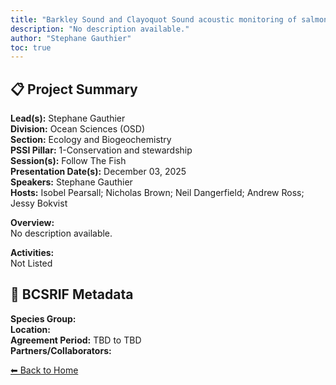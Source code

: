 ```yaml
---
title: "Barkley Sound and Clayoquot Sound acoustic monitoring of salmon and salmon prey"
description: "No description available."
author: "Stephane Gauthier"
toc: true
---
```


## 📋 Project Summary

**Lead(s):** Stephane Gauthier  
**Division:** Ocean Sciences (OSD)  
**Section:** Ecology and Biogeochemistry   
**PSSI Pillar:** 1-Conservation and stewardship  
**Session(s):** Follow The Fish  
**Presentation Date(s):** December 03, 2025  
**Speakers:** Stephane Gauthier  
**Hosts:** Isobel Pearsall; Nicholas Brown; Neil Dangerfield; Andrew Ross; Jessy Bokvist  

**Overview:**  
No description available.   

**Activities:**  
Not Listed

## 🧬 BCSRIF Metadata

**Species Group:**   
**Location:**   
**Agreement Period:** TBD to TBD  
**Partners/Collaborators:**   

[⬅ Back to Home](../index.qmd)
